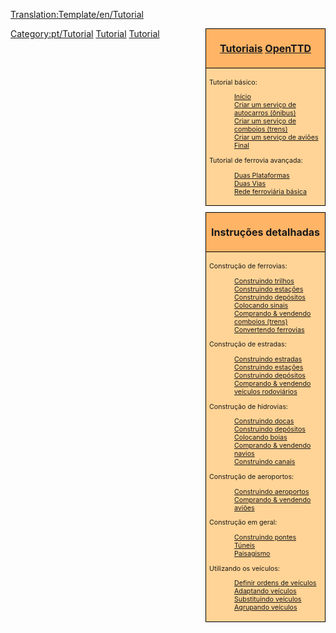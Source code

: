 <noinclude>
[[Translation:Template/en/Tutorial]]</noinclude>
<div style="float:right; padding-left:12px; background:none;">
<div style="width:180px; border:1px solid #000000; background:#ffb466; padding:5px; -moz-border-radius-topleft:5px; -moz-border-radius-topright:5px; font-size: 12pt;">
<center><strong><font size="3">[[Main/pt/Tutorial|Tutoriais]] [[Main/pt/OpenTTD|OpenTTD]]</font></strong></center>
</div>
<div style="width:180px;  border:1px solid black; border-top-width: 0px; background:#ffd496; padding:5px; font-size: 8pt;">

Tutorial básico:
:[[Main/pt/Tutorial|Início]]
:[[Main/pt/Tutorial/Autocarros (Ônibus)|Criar um serviço de autocarros (ônibus)]]
:[[Main/pt/Tutorial/Comboios (Trens)|Criar um serviço de comboios (trens)]]
:[[Main/pt/Tutorial/Aviões|Criar um serviço de aviões]]
:[[Main/pt/Tutorial/Fim|Final]]
Tutorial de ferrovia avançada:
:[[Main/pt/Tutorial/Duas Plataformas|Duas Plataformas]]
:[[Main/pt/Tutorial/Duas Vias|Duas Vias]]
:[[Main/pt/Tutorial/Rede ferroviária básica|Rede ferroviária básica]]
</div>

<div style="width:180px; border:1px solid #000000; background:#ffb466; padding:5px; font-size: 12pt; margin-top: 10px;">
<center><strong><font size="3">Instruções detalhadas</font></strong></center>
</div>
<div style="width:180px;  border:1px solid black; border-top-width: 0px; background:#ffd496; padding:5px; -moz-border-radius-bottomleft:5px; -moz-border-radius-bottomright:8px; font-size: 8pt;">
<span style="font-weight:bold;">

Construção de ferrovias:
:[[Main/pt/Construindo trilhos|Construindo trilhos]]
:[[Main/pt/Construindo estações ferroviárias|Construindo estações]]
:[[Main/pt/Construindo depósitos|Construindo depósitos]]
:[[Main/pt/Construindo sinais|Colocando sinais]]
:[[Main/pt/Comprando comboios (trens)|Comprando &amp; vendendo comboios (trens)]]
:[[Main/pt/Converter trilhos|Convertendo ferrovias]]

Construção de estradas:
:[[Main/pt/Construindo estradas|Construindo estradas]]
:[[Main/pt/Construindo estações e zonas de carregamento de carga|Construindo estações]]
:[[Main/pt/Construindo depósitos rodoviários|Construindo depósitos]]
:[[Main/pt/Comprando veículos rodoviários|Comprando &amp; vendendo veículos rodoviários]]

Construção de hidrovias:
:[[Main/pt/Construindo docas|Construindo docas]]
:[[Main/pt/Construindo depósitos de navios|Construindo depósitos]]
:[[Main/pt/Construindo boias|Colocando boias]]
:[[Main/pt/Comprando navios|Comprando &amp; vendendo navios]]
:[[Main/pt/Construindo canais|Construindo canais]]

Construção de aeroportos:
:[[Main/pt/Construindo aeroportos|Construindo aeroportos]]
:[[Main/pt/Comprando aviões|Comprando &amp; vendendo aviões]]

Construção em geral:
:[[Main/pt/Construindo pontes|Construindo pontes]]
:[[Main/pt/Túneis|Túneis]]
:[[Main/pt/Paisagismo|Paisagismo]]

Utilizando os veículos:
:[[Main/pt/Ordens|Definir ordens de veículos]]
:[[Main/pt/Adaptando|Adaptando veículos]]
:[[Main/pt/Substituindo veículos|Substituindo veículos]]
:[[Main/pt/Grupos de veículos|Agrupando veículos]]

</span>
</div>
</div><includeonly>[[Category:pt/Tutorial]]</includeonly><noinclude>

[[Category:pt/Modelos|Tutorial]][[Category:pt/Navegação|Tutorial]]
</noinclude>